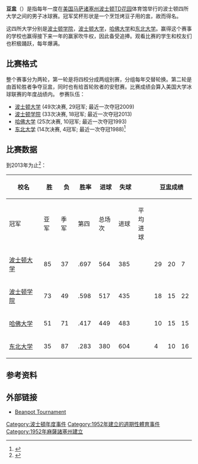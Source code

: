 <!-- 檔案不存在 [[Image:Beanpot_Official_Logo.png|thumb]] ，可從英文維基百科取得 -->
'''豆盅'''（{{lang-en|Beanpot}}）是指每年一度在[[美国|美国]][[马萨诸塞州|马萨诸塞州]][[波士顿|波士顿]][[TD花园|TD花园]]体育馆举行的波士顿四所大学之间的男子冰球赛。冠军奖杯形状是一个烹饪烤豆子用的盅，故而得名。

这四所大学分别是[[波士顿学院|波士顿学院]]，[[波士顿大学|波士顿大学]]，[[哈佛大学|哈佛大学]]和[[东北大学_(美国)|东北大学]]。赢得这个赛事的学校也赢得接下来一年的赢家吹牛权，因此备受追捧。观看比赛的学生和校友们也积极踊跃，每年爆满。

== 比赛格式 ==
整个赛事分为两轮，第一轮是将四校分成两组别赛，分组每年交替轮换。第二轮是由首轮胜者争夺豆盅，同时也有给首轮败者的安慰赛。比赛成绩会算入美国大学冰球联赛的年度战绩内。
参赛队伍：
*[[波士顿大学|波士顿大学]] (49次决赛, 29冠军; 最近一次夺冠2009)
*[[波士顿学院|波士顿学院]] (33次决赛, 18冠军; 最近一次夺冠2013)
*[[哈佛大学|哈佛大学]] (25次决赛, 10冠军; 最近一次夺冠1993)
*[[东北大学_(美国)|东北大学]]  (14次决赛, 4冠军; 最近一次夺冠1988)<ref>{{Cite web |url=http://timelines.boston.com/beanpot#/seasons/all |title=Beanpot Tournament - The Boston Globe |access-date=2013-11-01 |archive-date=2010-01-30 |archive-url=https://web.archive.org/web/20100130105642/http://timelines.boston.com/beanpot#/seasons/all |dead-url=no }}</ref>

==比赛数据==
到2013年为止<ref>{{Cite web |url=http://www.beanpothockey.com/results.html |title=豆盅官方网站 |accessdate=2013-11-01 |archive-date=2013-09-28 |archive-url=https://web.archive.org/web/20130928011805/http://www.beanpothockey.com/results.html |dead-url=no }}</ref>：

{| class="wikitable"
!scope="col" width="200" rowspan="2"|校名
!scope="col" width="50" rowspan="2"|胜
!scope="col" width="50" rowspan="2"|负
!scope="col" width="50" rowspan="2"|胜率
!scope="col" width="50" rowspan="2"|进球
!scope="col" width="50" rowspan="2"|失球
!rowspan="2"|
!colspan="4"|豆盅成绩
!rowspan="2"|
!colspan="3"|冠军赛
|-
!scope="col" width="50"|冠军
!scope="col" width="50"|亚军
!scope="col" width="50"|季军
!scope="col" width="50"|第四
!scope="col" width="50"|总场次
!scope="col" width="50"|进球
!scope="col" width="50"|平均进球
|-
|[[波士顿大学|波士顿大学]]                   ||85||37||.697||564||385||||29||20||7 ||5 ||||49||204||4.163
|-
|[[波士顿学院|波士顿学院]]                      ||73||49||.598||517||435||||18||15||22||6 ||||33||118||3.575
|-
|[[哈佛大学|哈佛大学]]          ||51||71||.417||449||483||||10||15||15||20||||25||74 ||2.960
|-
|[[东北大学_(美国)|东北大学]]||35||87||.283||380||604||||4 ||10||16||30||||14||50 ||3.571
|}

==参考资料==
{{reflist}}

==外部链接==
*[http://www.beanpothockey.com/ Beanpot Tournament]{{Wayback|url=http://www.beanpothockey.com/ |date=20130810172826 }}

[[Category:波士頓年度事件|Category:波士頓年度事件]]
[[Category:1952年建立的週期性體育事件|Category:1952年建立的週期性體育事件]]
[[Category:1952年麻薩諸塞州建立|Category:1952年麻薩諸塞州建立]]